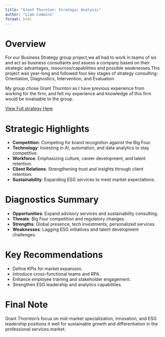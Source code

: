 ```yaml
---
title: "Grant Thornton: Strategic Analysis"
author: "Liam Cummins"
format: html
---
```


# Overview
For our Business Strategy group project,we all had to work in teams of six and act as business consultants and assess a company based on their strategic advantages, resources/capabilities and possible weaknesses.This project was year-long and followed four  key stages of strategy consulting: Orientation, Diagnostics, Intervention, and Evaluation

 My group chose Grant Thornton as I have previous experience from working for the firm, and felt my experience and knowledge of this firm would be invaluable to the group.

[View Full strategy Here](./Business-strategy.pdf)

# Strategic Highlights

- **Competition**: Competing for brand recognition against the Big Four.
- **Technology**: Investing in AI, automation, and data analytics to stay competitive.
- **Workforce**: Emphasizing culture, career development, and talent retention.
- **Client Relations**: Strengthening trust and insights through client retention.
- **Sustainability**: Expanding ESG services to meet market expectations.

# Diagnostics Summary

- **Opportunities**: Expand advisory services and sustainability consulting.
- **Threats**: Big Four competition and regulatory changes.
- **Strengths**: Global presence, tech investments, personalized services.
- **Weaknesses**: Lagging ESG initiatives and talent development challenges.

# Key Recommendations

- Define KPIs for market expansion.
- Introduce cross-functional teams and RPA.
- Enhance employee training and stakeholder engagement.
- Strengthen ESG leadership and analytics capabilities.

# Final Note
Grant Thornton's focus on mid-market specialization, innovation, and ESG leadership positions it well for sustainable growth and differentiation in the professional services market.
